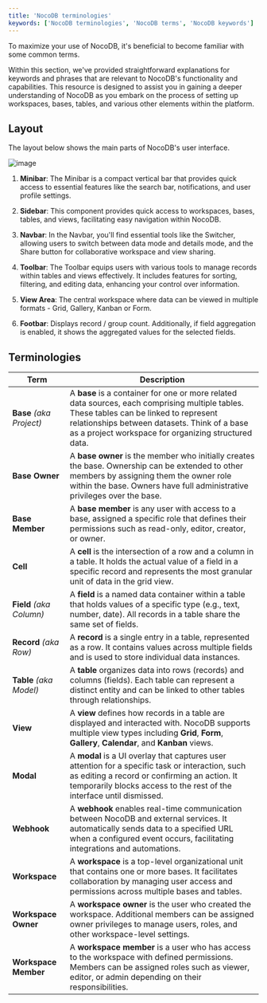 ```yaml
---
title: 'NocoDB terminologies'
keywords: ['NocoDB terminologies', 'NocoDB terms', 'NocoDB keywords']
---
```



To maximize your use of NocoDB, it's beneficial to become familiar with some common terms.

Within this section, we've provided straightforward explanations for keywords and phrases that are relevant to NocoDB's functionality and capabilities. This resource is designed to assist you in gaining a deeper understanding of NocoDB as you embark on the process of setting up workspaces, bases, tables, and various other elements within the platform.

[//]: # (TBD : Link)

## Layout

The layout below shows the main parts of NocoDB's user interface.

![image](/img/v2/layout-overview.png)

1. **Minibar**: The Minibar is a compact vertical bar that provides quick access to essential features like the search bar, notifications, and user profile settings.

2. **Sidebar**: This component provides quick access to workspaces, bases, tables, and views, facilitating easy navigation within NocoDB.

3. **Navbar**: In the Navbar, you'll find essential tools like the Switcher, allowing users to switch between data mode and details mode, and the Share button for collaborative workspace and view sharing.

4. **Toolbar**: The Toolbar equips users with various tools to manage records within tables and views effectively. It includes features for sorting, filtering, and editing data, enhancing your control over information.

5. **View Area**: The central workspace where data can be viewed in multiple formats - Grid, Gallery, Kanban or Form.

6. **Footbar**: Displays record / group count. Additionally, if field aggregation is enabled, it shows the aggregated values for the selected fields.

## Terminologies

| Term                     | Description                                                                                                                                                                                                                                     |
|--------------------------|-------------------------------------------------------------------------------------------------------------------------------------------------------------------------------------------------------------------------------------------------|
| **Base** *(aka Project)* | A **base** is a container for one or more related data sources, each comprising multiple tables. These tables can be linked to represent relationships between datasets. Think of a base as a project workspace for organizing structured data. |
| **Base Owner**           | A **base owner** is the member who initially creates the base. Ownership can be extended to other members by assigning them the owner role within the base. Owners have full administrative privileges over the base.                           |
| **Base Member**          | A **base member** is any user with access to a base, assigned a specific role that defines their permissions such as read-only, editor, creator, or owner.                                                                                      |
| **Cell**                 | A **cell** is the intersection of a row and a column in a table. It holds the actual value of a field in a specific record and represents the most granular unit of data in the grid view.                                                      |
| **Field** *(aka Column)* | A **field** is a named data container within a table that holds values of a specific type (e.g., text, number, date). All records in a table share the same set of fields.                                                                      |
| **Record** *(aka Row)*   | A **record** is a single entry in a table, represented as a row. It contains values across multiple fields and is used to store individual data instances.                                                                                      |
| **Table** *(aka Model)*  | A **table** organizes data into rows (records) and columns (fields). Each table can represent a distinct entity and can be linked to other tables through relationships.                                                                        |
| **View**                 | A **view** defines how records in a table are displayed and interacted with. NocoDB supports multiple view types including **Grid**, **Form**, **Gallery**, **Calendar**, and **Kanban** views.                                                 |
| **Modal**                | A **modal** is a UI overlay that captures user attention for a specific task or interaction, such as editing a record or confirming an action. It temporarily blocks access to the rest of the interface until dismissed.                       |
| **Webhook**              | A **webhook** enables real-time communication between NocoDB and external services. It automatically sends data to a specified URL when a configured event occurs, facilitating integrations and automations.                                   |
| **Workspace**            | A **workspace** is a top-level organizational unit that contains one or more bases. It facilitates collaboration by managing user access and permissions across multiple bases and tables.                                                      |
| **Workspace Owner**      | A **workspace owner** is the user who created the workspace. Additional members can be assigned owner privileges to manage users, roles, and other workspace-level settings.                                                                    |
| **Workspace Member**     | A **workspace member** is a user who has access to the workspace with defined permissions. Members can be assigned roles such as viewer, editor, or admin depending on their responsibilities.                                                  |
